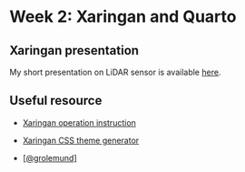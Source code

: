 # Week 2: Xaringan and Quarto {.sec_wk2}

## Xaringan presentation

My short presentation on LiDAR sensor is available [here](https://fayee23.github.io/Remote_sensing_wk2/).

## Useful resource

* [Xaringan operation instruction](https://andrewmaclachlan.github.io/CASA0023/2_portfolio.html)

* [Xaringan CSS theme generator](https://cran.r-project.org/web/packages/xaringanthemer/vignettes/xaringanthemer.html)

* [[@grolemund]](https://bookdown.org/yihui/rmarkdown/xaringan.html)